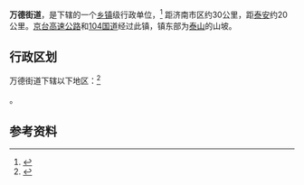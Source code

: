 {{中国乡级行政区|37/01/13/007/000}}

'''万德街道'''，是{{PRC admin/fullname|37/01/13/007/000|3}}下辖的一个[[乡镇|乡镇]]级行政单位，<ref>{{PRC admin/ref sgc|{{PRC admin/parent|37/01/13/103/000}}}}</ref> 距济南市区约30公里，距[[泰安|泰安]]约20公里。[[京台高速公路|京台高速公路]]和[[104国道|104国道]]经过此镇，镇东部为[[泰山|泰山]]的山坡。

== 行政区划 ==

万德街道下辖以下地区：<ref>{{PRC admin/ref sgc|37/01/13/007/000}}</ref>

{{PRC admin/children|37/01/13/007/000}}。

== 参考资料 ==

{{reflist}}

{{行政区划小作品}}
{{PRC admin/navcat|37/01/13/103/000}}